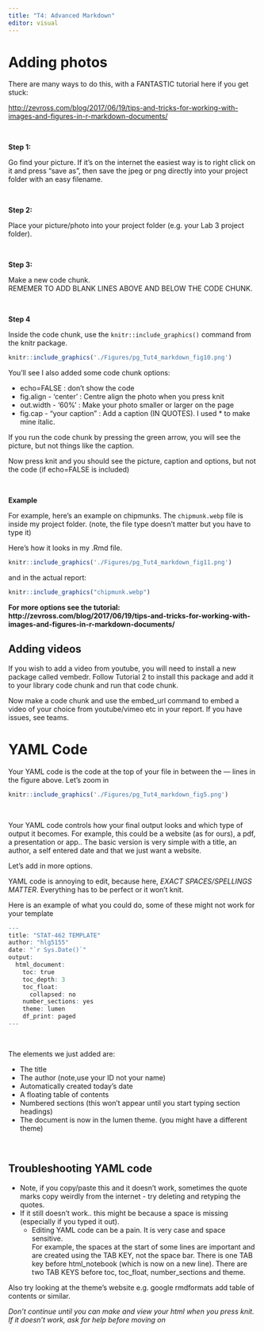 ```yaml
---
title: "T4: Advanced Markdown"
editor: visual
---
```


# Adding photos {#Tut4H_photo}

There are many ways to do this, with a FANTASTIC tutorial here if you get stuck:

<http://zevross.com/blog/2017/06/19/tips-and-tricks-for-working-with-images-and-figures-in-r-markdown-documents/>

<br>

**Step 1:**

Go find your picture. If it's on the internet the easiest way is to right click on it and press "save as", then save the jpeg or png directly into your project folder with an easy filename.

<br>

**Step 2:**

Place your picture/photo into your project folder (e.g. your Lab 3 project folder).

<br>

**Step 3:**

Make a new code chunk.<br> REMEMER TO ADD BLANK LINES ABOVE AND BELOW THE CODE CHUNK.

<br>

**Step 4**

Inside the code chunk, use the `knitr::include_graphics()` command from the knitr package.

```r
knitr::include_graphics('./Figures/pg_Tut4_markdown_fig10.png')
```

You'll see I also added some code chunk options:

-   echo=FALSE : don't show the code
-   fig.align - 'center' : Centre align the photo when you press knit
-   out.width - '60%' : Make your photo smaller or larger on the page
-   fig.cap - "your caption" : Add a caption (IN QUOTES). I used \* to make mine italic.

If you run the code chunk by pressing the green arrow, you will see the picture, but not things like the caption.

Now press knit and you should see the picture, caption and options, but not the code (if echo=FALSE is included)

<br>

**Example**

For example, here's an example on chipmunks. The `chipmunk.webp` file is inside my project folder. (note, the file type doesn't matter but you have to type it)

Here's how it looks in my .Rmd file.

```r
knitr::include_graphics('./Figures/pg_Tut4_markdown_fig11.png')
```

and in the actual report:

```r
knitr::include_graphics("chipmunk.webp")
```

**For more options see the tutorial: http://zevross.com/blog/2017/06/19/tips-and-tricks-for-working-with-images-and-figures-in-r-markdown-documents/**

## Adding videos

If you wish to add a video from youtube, you will need to install a new package called vembedr. Follow Tutorial 2 to install this package and add it to your library code chunk and run that code chunk.

Now make a code chunk and use the embed_url command to embed a video of your choice from youtube/vimeo etc in your report. If you have issues, see teams.

# YAML Code

Your YAML code is the code at the top of your file in between the --- lines in the figure above. Let's zoom in

```r
knitr::include_graphics('./Figures/pg_Tut4_markdown_fig5.png')
```

<br>

Your YAML code controls how your final output looks and which type of output it becomes. For example, this could be a website (as for ours), a pdf, a presentation or app.. The basic version is very simple with a title, an author, a self entered date and that we just want a website.

Let's add in more options.

YAML code is annoying to edit, because here, *EXACT SPACES/SPELLINGS MATTER*. Everything has to be perfect or it won't knit.

Here is an example of what you could do, some of these might not work for your template

```r

---
title: "STAT-462 TEMPLATE"
author: "hlg5155"
date: "`r Sys.Date()`"
output:
  html_document:
    toc: true 
    toc_depth: 3
    toc_float:
      collapsed: no
    number_sections: yes
    theme: lumen
    df_print: paged
---
      
      
```

The elements we just added are:

-   The title
-   The author (note,use your ID not your name)
-   Automatically created today's date
-   A floating table of contents
-   Numbered sections (this won't appear until you start typing section headings)
-   The document is now in the lumen theme. (you might have a different theme)

<br>

## Troubleshooting YAML code

-   Note, if you copy/paste this and it doesn't work, sometimes the quote marks copy weirdly from the internet - try deleting and retyping the quotes.\
-   If it still doesn't work.. this might be because a space is missing (especially if you typed it out).
    -   Editing YAML code can be a pain. It is very case and space sensitive.<br>For example, the spaces at the start of some lines are important and are created using the TAB KEY, not the space bar. There is one TAB key before html_notebook (which is now on a new line). There are two TAB KEYS before toc, toc_float, number_sections and theme.

Also try looking at the theme's website e.g. google rmdformats add table of contents or similar.

*Don't continue until you can make and view your html when you press knit. If it doesn't work, ask for help before moving on*
